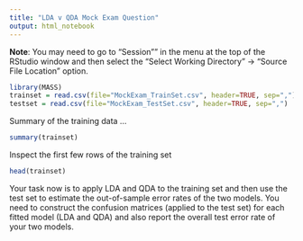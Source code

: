 ```yaml
---
title: "LDA v QDA Mock Exam Question"
output: html_notebook
---
```


**Note**: You may need to go to "Session"" in the menu at the top of the RStudio window and then select the "Select Working Directory" -> "Source File Location" option.
```r
library(MASS)
trainset = read.csv(file="MockExam_TrainSet.csv", header=TRUE, sep=",")
testset = read.csv(file="MockExam_TestSet.csv", header=TRUE, sep=",")
```
Summary of the training data ...
```r
summary(trainset)
```
Inspect the first few rows of the training set
```r
head(trainset)
```
Your task now is to apply LDA and QDA to the training set and then use the test set to estimate the out-of-sample error rates of the two models. You need to construct the confusion matrices (applied to the test set) for each fitted model (LDA and QDA) and also report the overall test error rate of your two models.

